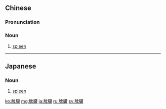 {{also|脾脏}}
==Chinese==
{{zh-forms|s=脾脏}}

===Pronunciation===
{{zh-pron
|m=pízàng
|c=pei4 zong6
|mn=pî-chōng
|cat=n
}}

===Noun===
{{zh-noun}}

# {{lb|zh|anatomy}} [[spleen]]

----

==Japanese==
{{ja-kanjitab|ひ|ぞう|yomi=o}}

===Noun===
{{ja-noun|ひぞう|shin=脾臓}}

# {{lb|ja|anatomy}} [[spleen]]

[[ko:脾臟]]
[[mg:脾臟]]
[[ja:脾臟]]
[[ru:脾臟]]
[[sv:脾臟]]